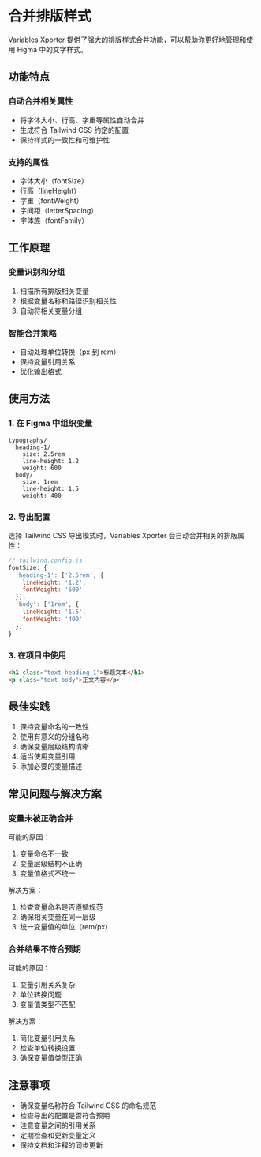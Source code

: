 # 合并排版样式

Variables Xporter 提供了强大的排版样式合并功能，可以帮助你更好地管理和使用 Figma 中的文字样式。

## 功能特点

### 自动合并相关属性
- 将字体大小、行高、字重等属性自动合并
- 生成符合 Tailwind CSS 约定的配置
- 保持样式的一致性和可维护性

### 支持的属性
- 字体大小（fontSize）
- 行高（lineHeight）
- 字重（fontWeight）
- 字间距（letterSpacing）
- 字体族（fontFamily）

## 工作原理

### 变量识别和分组
1. 扫描所有排版相关变量
2. 根据变量名称和路径识别相关性
3. 自动将相关变量分组

### 智能合并策略
- 自动处理单位转换（px 到 rem）
- 保持变量引用关系
- 优化输出格式

## 使用方法

### 1. 在 Figma 中组织变量
```
typography/
  heading-1/
    size: 2.5rem
    line-height: 1.2
    weight: 600
  body/
    size: 1rem
    line-height: 1.5
    weight: 400
```

### 2. 导出配置
选择 Tailwind CSS 导出模式时，Variables Xporter 会自动合并相关的排版属性：

```js
// tailwind.config.js
fontSize: {
  'heading-1': ['2.5rem', {
    lineHeight: '1.2',
    fontWeight: '600'
  }],
  'body': ['1rem', {
    lineHeight: '1.5',
    fontWeight: '400'
  }]
}
```

### 3. 在项目中使用
```html
<h1 class="text-heading-1">标题文本</h1>
<p class="text-body">正文内容</p>
```

## 最佳实践

1. 保持变量命名的一致性
2. 使用有意义的分组名称
3. 确保变量层级结构清晰
4. 适当使用变量引用
5. 添加必要的变量描述

## 常见问题与解决方案

### 变量未被正确合并
可能的原因：
1. 变量命名不一致
2. 变量层级结构不正确
3. 变量值格式不统一

解决方案：
1. 检查变量命名是否遵循规范
2. 确保相关变量在同一层级
3. 统一变量值的单位（rem/px）

### 合并结果不符合预期
可能的原因：
1. 变量引用关系复杂
2. 单位转换问题
3. 变量值类型不匹配

解决方案：
1. 简化变量引用关系
2. 检查单位转换设置
3. 确保变量值类型正确

## 注意事项

- 确保变量名称符合 Tailwind CSS 的命名规范
- 检查导出的配置是否符合预期
- 注意变量之间的引用关系
- 定期检查和更新变量定义
- 保持文档和注释的同步更新
